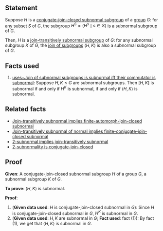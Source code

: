{{subgroup property implication|
stronger = conjugate-join-closed subnormal subgroup|
weaker = join-transitively subnormal subgroup}}

==Statement==

Suppose <math>H</math> is a [[conjugate-join-closed subnormal subgroup]] of a [[group]] <math>G</math>: for any subset <math>S</math> of <math>G</math>, the subgroup <math>H^S = \langle H^s \mid s \in S \rangle</math> is a subnormal subgroup of <math>G</math>.

Then, <math>H</math> is a [[join-transitively subnormal subgroup]] of <math>G</math>: for any subnormal subgroup <math>K</math> of <math>G</math>, the [[join of subgroups]] <math>\langle H, K \rangle</math> is also a subnormal subgroup of <math>G</math>.

==Facts used==

# [[uses::Join of subnormal subgroups is subnormal iff their commutator is subnormal]]: Suppose <math>H, K \le G</math> are subnormal subgroups. Then <math>[H,K]</math> is subnormal if and only if <math>H^K</math> is subnormal, if and only if <math>\langle H, K \rangle</math> is subnormal.

==Related facts==

* [[Join-transitively subnormal implies finite-automorph-join-closed subnormal]]
* [[Join-transitively subnormal of normal implies finite-conjugate-join-closed subnormal]]
* [[2-subnormal implies join-transitively subnormal]]
* [[2-subnormality is conjugate-join-closed]]
==Proof==

'''Given''': A conjugate-join-closed subnormal subgroup <math>H</math> of a group <math>G</math>, a subnormal subgroup <math>K</math> of <math>G</math>.

'''To prove''': <math>\langle H, K \rangle</math> is subnormal.

'''Proof''':

# ('''Given data used''': <math>H</math> is conjugate-join-closed subnormal in <math>G</math>): Since <math>H</math> is conjugate-join-closed subnormal in <math>G</math>, <math>H^K</math> is subnormal in <math>G</math>.
# ('''Given data used''': <math>H, K</math> are subnormal in <math>G</math>; '''Fact used''': fact (1)): By fact (1), we get that <math>\langle H, K \rangle</math> is subnormal in <math>G</math>.
